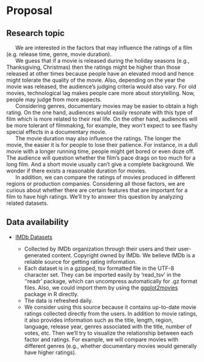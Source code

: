 # Proposal

## Research topic
|       We are interested in the factors that may influence the ratings of a film (e.g. release time, genre, movie duration).

|       We guess that if a movie is released during the holiday seasons (e.g., Thanksgiving, Christmas) then the ratings might be higher than those released at other times because people have an elevated mood and hence might tolerate the quality of the movie. Also, depending on the year the movie was released, the audience’s judging criteria would also vary. For old movies, technological lag makes people care more about storytelling. Now, people may judge from more aspects. 

|       Considering genres, documentary movies may be easier to obtain a high rating. On the one hand, audiences would easily resonate with this type of film which is more related to their real life. On the other hand, audiences will be more tolerant of filmmaking, for example, they won’t expect to see flashy special effects in a documentary movie. 

|       The movie duration may also influence the ratings. The longer the movie, the easier it is for people to lose their patience. For instance, in a dull movie with a longer running time, people might get bored or even doze off. The audience will question whether the film’s pace drags on too much for a long film. And a short movie usually can’t give a complete background. We wonder if there exists a reasonable duration for movies.

|       In addition, we can compare the ratings of movies produced in different regions or production companies. Considering all those factors, we are curious about whether there are certain features that are important for a film to have high ratings. We’ll try to answer this question by analyzing related datasets.

## Data availability

* [IMDb Datasets](https://www.imdb.com/interfaces/)         

  + Collected by IMDb organization through their users and their user-generated content. Copyright owned by IMDb. We believe IMDb is a reliable source for getting rating information.
  + Each dataset is in a gzipped, tsv formatted file in the UTF-8 character set. They can be imported easily by ‘read_tsv’ in the ‘‘readr’ package, which can uncompress automatically for .gz format files. Also, we could import them by using the [ggplot2movies](https://cran.r-project.org/web/packages/ggplot2movies/index.html) package in R directly.  
  + The data is refreshed daily. 
  + We consider using this source because it contains up-to-date movie ratings collected directly from the users. In addition to movie ratings, it also provides information such as the title, length, region, language, release year, genres associated with the title, number of votes, etc. Then we’ll try to visualize the relationship between each factor and ratings. For example, we will compare movies with different genres (e.g., whether documentary movies would generally have higher ratings).  
  



